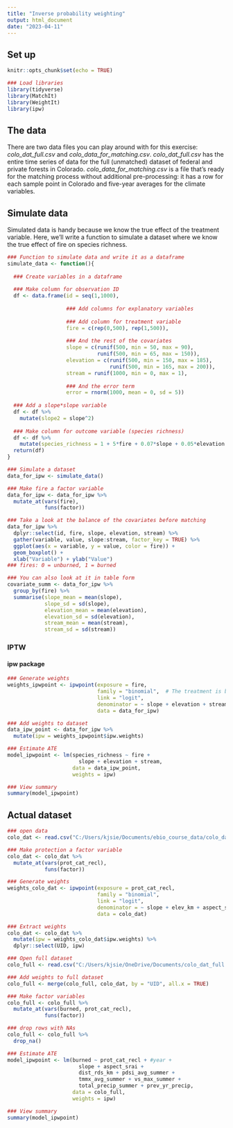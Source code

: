 ```yaml
---
title: "Inverse probability weighting"
output: html_document
date: "2023-04-11"
---
```


## Set up
```r
knitr::opts_chunk$set(echo = TRUE)

### Load libraries
library(tidyverse)
library(MatchIt)
library(WeightIt)
library(ipw)
```

## The data
There are two data files you can play around with for this exercise: *colo_dat_full.csv* and *colo_data_for_matching.csv*. *colo_dat_full.csv* has the entire time series of data for the full (unmatched) dataset of federal and private forests in Colorado. *colo_data_for_matching.csv* is a file that's ready for the matching process without additional pre-processing: it has a row for each sample point in Colorado and five-year averages for the climate variables. 

## Simulate data
Simulated data is handy because we know the true effect of the treatment variable. Here, we'll write a function to simulate a dataset where we know the true effect of fire on species richness.
```r
### Function to simulate data and write it as a dataframe
simulate_data <- function(){
  
  ### Create variables in a dataframe
  
  ### Make column for observation ID
  df <- data.frame(id = seq(1,1000),
                   
                   ### Add columns for explanatory variables
                   
                   ### Add column for treatment variable
                   fire = c(rep(0,500), rep(1,500)),
                   
                   ### And the rest of the covariates
                   slope = c(runif(500, min = 50, max = 90), 
                             runif(500, min = 65, max = 150)),
                   elevation = c(runif(500, min = 150, max = 185), 
                                 runif(500, min = 165, max = 200)),
                   stream = runif(1000, min = 0, max = 1),
                   
                   ### And the error term
                   error = rnorm(1000, mean = 0, sd = 5))
  
  ### Add a slope*slope variable
  df <- df %>%
    mutate(slope2 = slope^2)
  
  ### Make column for outcome variable (species richness) 
  df <- df %>%
    mutate(species_richness = 1 + 5*fire + 0.07*slope + 0.05*elevation + 2*stream - 0.005*slope2 + error)
  return(df)
}

### Simulate a dataset
data_for_ipw <- simulate_data()

### Make fire a factor variable
data_for_ipw <- data_for_ipw %>%
  mutate_at(vars(fire), 
            funs(factor))

### Take a look at the balance of the covariates before matching
data_for_ipw %>%
  dplyr::select(id, fire, slope, elevation, stream) %>%
  gather(variable, value, slope:stream, factor_key = TRUE) %>%
  ggplot(aes(x = variable, y = value, color = fire)) +
  geom_boxplot() +
  xlab("Variable") + ylab("Value")
### fires: 0 = unburned, 1 = burned

### You can also look at it in table form
covariate_summ <- data_for_ipw %>%
  group_by(fire) %>%
  summarise(slope_mean = mean(slope),
            slope_sd = sd(slope),
            elevation_mean = mean(elevation),
            elevation_sd = sd(elevation),
            stream_mean = mean(stream),
            stream_sd = sd(stream))
```

### IPTW
#### ipw package
```r
### Generate weights
weights_ipwpoint <- ipwpoint(exposure = fire,
                             family = "binomial",  # The treatment is binary
                             link = "logit",
                             denominator = ~ slope + elevation + stream,
                             data = data_for_ipw)

### Add weights to dataset
data_ipw_point <- data_for_ipw %>%
  mutate(ipw = weights_ipwpoint$ipw.weights)

### Estimate ATE
model_ipwpoint <- lm(species_richness ~ fire +
                       slope + elevation + stream,
                     data = data_ipw_point,
                     weights = ipw)

### View summary
summary(model_ipwpoint)
```

## Actual dataset
```r
### open data
colo_dat <- read.csv("C:/Users/kjsie/Documents/ebio_course_data/colo_data_for_matching.csv")

### Make protection a factor variable
colo_dat <- colo_dat %>%
  mutate_at(vars(prot_cat_recl), 
            funs(factor))

### Generate weights
weights_colo_dat <- ipwpoint(exposure = prot_cat_recl,
                             family = "binomial", 
                             link = "logit",
                             denominator = ~ slope + elev_km + aspect_srai + lon + lat + dist_rds_km + popdens_1990 + lightning_5 + vs_max_fall_5 + vs_max_winter_5 + vs_max_spring_5 + vs_max_summer_5 + pr_total_fall_5 + pr_total_winter_5 + pr_total_spring_5 + pr_total_summer_5 + tmmx_avg_fall_5 + tmmx_avg_winter_5 + tmmx_avg_spring_5 + tmmx_avg_summer_5 + tmmn_avg_fall_5 + tmmn_avg_winter_5 + tmmn_avg_spring_5 + tmmn_avg_summer_5 + pdsi_avg_fall_5 + pdsi_avg_winter_5 + pdsi_avg_spring_5 + pdsi_avg_summer_5 + soil_avg_fall_5 + soil_avg_summer_5, 
                             data = colo_dat)

### Extract weights
colo_dat <- colo_dat %>%
  mutate(ipw = weights_colo_dat$ipw.weights) %>%
  dplyr::select(UID, ipw)

### Open full dataset
colo_full <- read.csv("C:/Users/kjsie/OneDrive/Documents/colo_dat_full.csv")

### Add weights to full dataset
colo_full <- merge(colo_full, colo_dat, by = "UID", all.x = TRUE)

### Make factor variables
colo_full <- colo_full %>%
  mutate_at(vars(burned, prot_cat_recl), 
            funs(factor))

### drop rows with NAs
colo_full <- colo_full %>%
  drop_na()

### Estimate ATE
model_ipwpoint <- lm(burned ~ prot_cat_recl + #year +
                       slope + aspect_srai +
                       dist_rds_km + pdsi_avg_summer +
                       tmmx_avg_summer + vs_max_summer +
                       total_precip_summer + prev_yr_precip,
                     data = colo_full,
                     weights = ipw)

### View summary
summary(model_ipwpoint)
```


